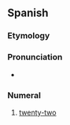 ==Spanish==
{{number box|es|22}}

===Etymology===
{{compound|es|veinte|y|dos}}

===Pronunciation===
* {{es-IPA}}

===Numeral===
{{head|es|numeral}}

# [[twenty-two]]
{{cln|es|cardinal numbers}}